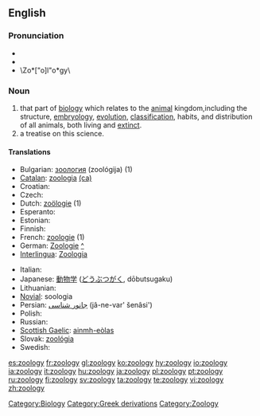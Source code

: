 ==English==
{{wikipedia}}

===Pronunciation===
*{{IPA|/zəʊˈɒlədʒi/}}
*{{SAMPA|/z@U"Ql@dZi/}}
*\Zo*["o]l"o*gy\

===Noun===
{{en-noun|zoologies}}

# that part of [[biology]] which relates to the [[animal]] kingdom,including the structure, [[embryology]], [[evolution]], [[classification]], habits, and distribution of all animals, both living and [[extinct]].
# a treatise on this science.

====Translations====
{{top}}
* Bulgarian: [[зоология]] (zoológija) {{f}} (1)
* [[Catalan]]: [[zoologia]] {{f}} [[:ca:zoologia|(ca)]]
* Croatian: {{t-|hr|zoologija|f}}
* Czech: {{t+|cs|zoologie|f}}
* Dutch: [[zoölogie]] (1)
* Esperanto: {{t-|eo|zoologio|xs=Esperanto}}
* Estonian: {{t-|et|zooloogia}}
* Finnish: {{t+|fi|eläintiede}}
* French: [[zoologie]] {{f}} (1)
* German: [[Zoologie]] {{f}} [[:de:Zoologie|^]]
* [[Interlingua]]: [[Zoologia]]
{{mid}}
* Italian: {{t+|it|zoologia|f}}
* Japanese: [[動物学]] ([[どうぶつがく]], dōbutsugaku)
* Lithuanian: {{t-|lt|zoologija|f|xs=Lithuanian}}
* [[Novial]]: soologia
* Persian: [[جانور شناسی]] (jâ-ne-var' šenâsi')
* Polish: {{t+|pl|zoologia}}
* Russian: {{t-|ru|зоология|f|tr=zoológija|sc=Cyrl}}
* [[Scottish Gaelic]]: [[ainmh-eòlas]] {{m}}
* Slovak: [[zoológia#Slovak|zoológia]] {{f}}
* Swedish: {{t+|sv|zoologi|c}}
{{bottom}}

[[Category:Biology]]
[[Category:Greek derivations]]
[[Category:Zoology]]

[[es:zoology]]
[[fr:zoology]]
[[gl:zoology]]
[[ko:zoology]]
[[hy:zoology]]
[[io:zoology]]
[[ia:zoology]]
[[it:zoology]]
[[hu:zoology]]
[[ja:zoology]]
[[pl:zoology]]
[[pt:zoology]]
[[ru:zoology]]
[[fi:zoology]]
[[sv:zoology]]
[[ta:zoology]]
[[te:zoology]]
[[vi:zoology]]
[[zh:zoology]]